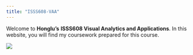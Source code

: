 ```yaml
---
title: "ISSS608-VAA"
---
```


Welcome to **Honglu's** **ISSS608 Visual Analytics and Applications**. In this website, you will find my coursework prepared for this course.

![](images/homepage.jpg)
